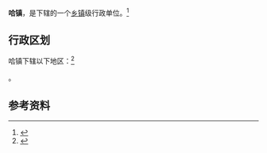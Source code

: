 {{中国乡级行政区|61/08/22/103/000}}

'''哈镇'''，是{{PRC admin/fullname|61/08/22/103/000|3}}下辖的一个[[乡镇|乡镇]]级行政单位。<ref>{{PRC admin/ref sgc|{{PRC admin/parent|61/08/22/103/000}}}}</ref>

== 行政区划 ==

哈镇下辖以下地区：<ref>{{PRC admin/ref sgc|61/08/22/103/000}}</ref>

{{PRC admin/children|61/08/22/103/000}}。

== 参考资料 ==

{{reflist}}

{{行政区划小作品}}
{{PRC admin/navcat|61/08/22/103/000}}